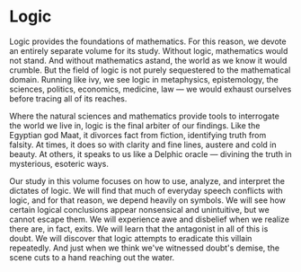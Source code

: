 # Logic

Logic provides the foundations of mathematics. For this reason, we devote
an entirely separate volume for its study. Without logic, mathematics would
not stand. And without mathematics astand, the world as we know it would
crumble. But the field of logic is not purely sequestered to the
mathematical domain. Running like ivy, we see logic in metaphysics,
epistemology, the sciences, politics, economics, medicine, law &mdash; we
would exhaust ourselves before tracing all of its reaches.

Where the natural sciences and mathematics provide tools to interrogate the
world we live in, logic is the final arbiter of our findings. Like the
Egyptian god Maat, it divorces fact from fiction, identifying truth from
falsity. At times, it does so with clarity and fine lines, austere and cold
in beauty. At others, it speaks to us like a Delphic oracle &mdash;
divining the truth in mysterious, esoteric ways.

Our study in this volume focuses on how to use, analyze, and interpret the
dictates of logic. We will find that much of everyday speech conflicts with
logic, and for that reason, we depend heavily on symbols. We will see how
certain logical conclusions appear nonsensical and unintuitive, but we
cannot escape them. We will experience awe and disbelief when we realize
there are, in fact, exits. We will learn that the antagonist in all of this
is doubt. We will discover that logic attempts to eradicate this villain
repeatedly. And just when we think we've witnessed doubt's demise, the
scene cuts to a hand reaching out the water.
